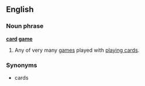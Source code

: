 ==English==
===Noun phrase===
'''[[card]] [[game]]'''
{{wikipedia}}
# Any of very many [[game]]s played with [[playing card]]s.
===Synonyms===
* cards